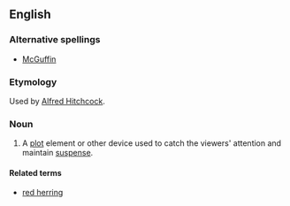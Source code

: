 ==English==
===Alternative spellings===
*[[McGuffin]]

===Etymology===
Used by [[w:Alfred Hitchcock|Alfred Hitchcock]].

===Noun===
{{en-noun}}
#{{narratology}} A [[plot]] element or other device used to catch the viewers' attention and maintain [[suspense]].     

====Related terms====
* [[red herring]]

{{wikipedia}}